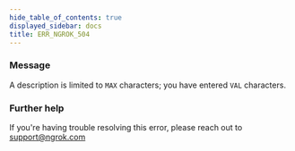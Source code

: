 ```yaml
---
hide_table_of_contents: true
displayed_sidebar: docs
title: ERR_NGROK_504
---
```


### Message

A description is limited to `MAX` characters; you have entered `VAL` characters.

### Further help

If you're having trouble resolving this error, please reach out to [support@ngrok.com](mailto:support@ngrok.com?subject=Help%20with%20ERR_NGROK_504)
